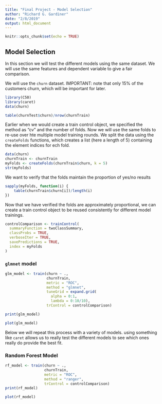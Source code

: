 ```yaml
---
title: "Final Project - Model Selection"
author: "Richard G. Gardiner"
date: "2/8/2019"
output: html_document
---
```


```r
knitr::opts_chunk$set(echo = TRUE)
```


## Model Selection

In this section we will test the different models using the same dataset.  We will use the same features and dependent variable to give a fair comparison.  

We will use the `churn` dataset.  IMPORTANT: note that only 15% of the customers churn, which will be important for later.


```r
library(C50)
library(caret)
data(churn)

table(churnTest$churn)/nrow(churnTrain)
```

Earlier when we would create a train control object, we specified the method as "cv" and the number of folds.  Now we will use the same folds to re-use over hte multiple model training rounds.  We split the data using the `createFolds` functions, which creates a list (here a length of 5) containing the element indices for ech fold.

```r
data(churn)
churnTrain <- churnTrain
myFolds <- createFolds(churnTrain$churn, k = 5)
str(myFolds)
```

We want to verify that the folds maintain the proportion of yes/no results

```r
sapply(myFolds, function(i) {
    table(churnTrain$churn[i])/length(i)
})
```

Now that we have verified the folds are approximately proportional, we can create a train control object to be reused consistently for different model trainings.

```r
controlComparison <- trainControl(
  summaryFunction = twoClassSummary,
  classProbs = TRUE,
  verboseIter = TRUE,
  savePredictions = TRUE,
  index = myFolds
)
```


### `glmnet` model

```r
glm_model <- train(churn ~ .,
                   churnTrain,
                   metric = "ROC",
                   method = "glmnet",
                   tuneGrid = expand.grid(
                     alpha = 0:1,
                     lambda = 0:10/10),
                   trControl = controlComparison)

print(glm_model)
```

```r
plot(glm_model)
```


Below we will repeat this process with a variety of models.  using something like `caret` allows us to really test the different models to see which ones really do provide the best fit.

### Random Forest Model

```r
rf_model <- train(churn ~ .,
                  churnTrain,
                  metric = "ROC", 
                  method = "ranger",
                  trControl = controlComparison)
print(rf_model)
```

```r
plot(rf_model)
```
